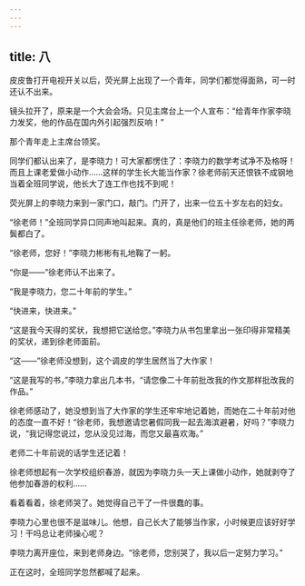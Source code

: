 ```yaml
---
---
---
```

title: 八
---



皮皮鲁打开电视开关以后，荧光屏上出现了一个青年，同学们都觉得面熟，可一时还认不出来。

镜头拉开了，原来是一个大会会场。只见主席台上一个人宣布：“给青年作家李晓力发奖，他的作品在国内外引起强烈反响！”

那个青年走上主席台领奖。

同学们都认出来了，是李晓力！可大家都愣住了：李晓力的数学考试净不及格呀！而且上课老爱做小动作……这样的学生长大能当作家？徐老师前天还恨铁不成钢地当着全班同学说，他长大了连工作也找不到呢！

荧光屏上的李晓力来到一家门口，敲门。门开了，出来一位五十岁左右的妇女。

“徐老师！”全班同学异口同声地叫起来。真的，真是他们的班主任徐老师，她的两鬓都白了。

“徐老师，您好！”李晓力彬彬有礼地鞠了一躬。

“你是——”徐老师认不出来了。

“我是李晓力，您二十年前的学生。”

“快进来，快进来。”

“这是我今天得的奖状，我想把它送给您。”李晓力从书包里拿出一张印得非常精美的奖状，递到徐老师面前。

“这——”徐老师没想到，这个调皮的学生居然当了大作家！

“这是我写的书，”李晓力拿出几本书，“请您像二十年前批改我的作文那样批改我的作品。”

徐老师感动了，她没想到当了大作家的学生还牢牢地记着她，而她在二十年前对他的态度一直不好！“徐老师，我想邀请您暑假同我一起去海滨避暑，好吗？”李晓力说，“我记得您说过，您从没见过海，而您又最喜欢海。”

老师二十年前说的话学生还记着！

徐老师想起有一次学校组织春游，就因为李晓力头一天上课做小动作，她就剥夺了他参加春游的权利……

看着看着，徐老师哭了。她觉得自己干了一件很蠢的事。

李晓力心里也很不是滋味儿。他想，自己长大了能够当作家，小时候更应该好好学习！干吗总让老师操心呢？

李晓力离开座位，来到老师身边。“徐老师，您别哭了，我以后一定努力学习。”

正在这时，全班同学忽然都喊了起来。